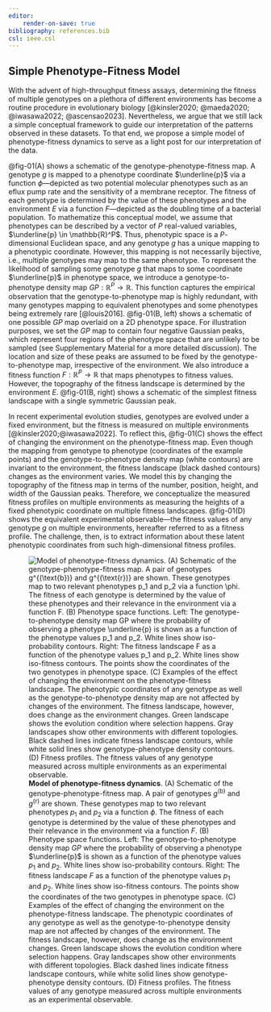 ```yaml
---
editor:
    render-on-save: true
bibliography: references.bib
csl: ieee.csl
---
```


## Simple Phenotype-Fitness Model

With the advent of high-throughput fitness assays, determining the fitness of
multiple genotypes on a plethora of different environments has become a routine
procedure in evolutionary biology [@kinsler2020; @maeda2020; @iwasawa2022;
@ascensao2023]. Nevertheless, we argue that we still lack a simple conceptual
framework to guide our interpretation of the patterns observed in these
datasets. To that end, we propose a simple model of phenotype-fitness dynamics
to serve as a light post for our interpretation of the data. 

@fig-01(A) shows a schematic of the genotype-phenotype-fitness map. A genotype
$g$ is mapped to a phenotype coordinate $\underline{p}$ via a function
$\phi$---depicted as two potential molecular phenotypes such as an eflux pump
rate and the sensitivity of a membrane receptor. The fitness of each genotype is
determined by the value of these phenotypes and the environment $E$ via a
function $F$---depicted as the doubling time of a bacterial population. To
mathematize this conceptual model, we assume that phenotypes can be described by
a vector of $P$ real-valued variables, $\underline{p} \in \mathbb{R}^P$. Thus,
phenotypic space is a $P$-dimensional Euclidean space, and any genotype $g$ has
a unique mapping to a phenotypic coordinate. However, this mapping is not
necessarily bijective, i.e., multiple genotypes may map to the same phenotype.
To represent the likelihood of sampling some genotype $g$ that maps to some
coordinate $\underline{p}$ in phenotype space, we introduce a
genotype-to-phenotype density map $GP: \mathbb{R}^P \to \mathbb{R}$. This
function captures the empirical observation that the genotype-to-phenotype map
is highly redundant, with many genotypes mapping to equivalent phenotypes and
some phenotypes being extremely rare [@louis2016]. @fig-01(B, left) shows a
schematic of one possible $GP$ map overlaid on a 2D phenotype space. For
illustration purposes, we set the $GP$ map to contain four negative Gaussian
peaks, which represent four regions of the phenotype space that are unlikely to
be sampled (see Supplementary Material for a more detailed discussion). The
location and size of these peaks are assumed to be fixed by the
genotype-to-phenotype map, irrespective of the environment. We also introduce a
fitness function $F: \mathbb{R}^P \to \mathbb{R}$ that maps phenotypes to
fitness values. However, the topography of the fitness landscape is determined
by the environment $E$. @fig-01(B, right) shows a schematic of the simplest
fitness landscape with a single symmetric Gaussian peak.

In recent experimental evolution studies, genotypes are evolved under a fixed
environment, but the fitness is measured on multiple environments
[@kinsler2020;@iwasawa2022]. To reflect this, @fig-01(C) shows the effect of
changing the environment on the phenotype-fitness map. Even though the mapping
from genotype to phenotype (coordinates of the example points) and the
genotype-to-phenotype density map (white contours) are invariant to the
environment, the fitness landscape (black dashed contours) changes as the
environment varies. We model this by changing the topography of the fitness map
in terms of the number, position, height, and width of the Gaussian peaks.
Therefore, we conceptualize the measured fitness profiles on multiple
environments as measuring the heights of a fixed phenotypic coordinate on
multiple fitness landscapes. @fig-01(D) shows the equivalent experimental
observable---the fitness values of any genotype $g$ on multiple environments,
hereafter referred to as a fitness profile. The challenge, then, is to extract
information about these latent phenotypic coordinates from such high-dimensional
fitness profiles.

![**Model of phenotype-fitness dynamics**. (A) Schematic of the
genotype-phenotype-fitness map. A pair of genotypes $g^{(\text{b})}$ and
$g^{(\text{r})}$ are shown. These genotypes map to two relevant phenotypes $p_1$
and $p_2$ via a function $\phi$. The fitness of each genotype is determined by
the value of these phenotypes and their relevance in the environment via a
function $F$. (B) Phenotype space functions. Left: The genotype-to-phenotype
density map $GP$ where the probability of observing a phenotype $\underline{p}$
is shown as a function of the phenotype values $p_1$ and $p_2$. White lines show
iso-probability contours. Right: The fitness landscape $F$ as a function of the
phenotype values $p_1$ and $p_2$. White lines show iso-fitness contours. The
points show the coordinates of the two genotypes in phenotype space. (C)
Examples of the effect of changing the environment on the phenotype-fitness
landscape. The phenotypic coordinates of any genotype as well as the
genotype-to-phenotype density map are not affected by changes of the
environment. The fitness landscape, however, does change as the environment
changes. Green landscape shows the evolution condition where selection happens.
Gray landscapes show other environments with different topologies. Black dashed
lines indicate fitness landscape contours, while white solid lines show
genotype-phenotype density contours. (D) Fitness profiles. The fitness values of
any genotype measured across multiple environments as an experimental
observable.](./fig/main/fig01_v06_compiled){#fig-01}

